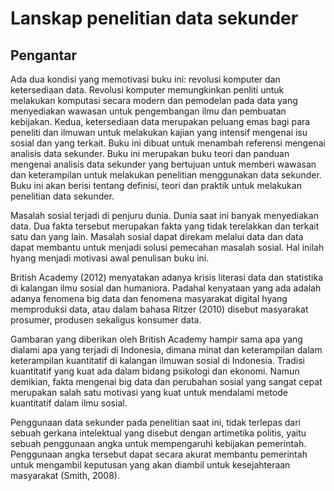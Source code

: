 # Lanskap penelitian data sekunder 


## Pengantar

Ada dua kondisi yang memotivasi buku ini: revolusi komputer dan ketersediaan data. Revolusi komputer memungkinkan penliti untuk melakukan komputasi secara modern dan pemodelan pada data yang menyediakan wawasan untuk pengembangan ilmu dan pembuatan kebijakan. Kedua, ketersediaan data merupakan peluang emas bagi para peneliti dan ilmuwan untuk melakukan kajian yang intensif mengenai isu sosial dan yang terkait. Buku ini dibuat untuk menambah referensi mengenai analisis data sekunder. Buku ini merupakan buku teori dan panduan mengenai analisis data sekunder yang bertujuan untuk memberi wawasan dan keterampilan untuk melakukan penelitian menggunakan data sekunder. Buku ini akan berisi tentang definisi, teori dan praktik untuk melakukan penelitian data sekunder. 

Masalah sosial terjadi di penjuru dunia. Dunia saat ini banyak menyediakan data. Dua fakta tersebut merupakan fakta yang tidak terelakkan dan terkait satu dan yang lain. Masalah sosial dapat direkam melalui data dan data dapat membantu untuk menjadi solusi pemecahan masalah sosial. Hal inilah hyang menjadi motivasi awal penulisan buku ini. 

British Academy (2012) menyatakan adanya krisis literasi data dan statistika di kalangan ilmu sosial dan humaniora. Padahal kenyataan yang ada adalah adanya fenomena big data dan fenomena masyarakat digital hyang memproduksi data, atau dalam bahasa Ritzer (2010) disebut masyarakat prosumer, produsen sekaligus konsumer data. 

Gambaran yang diberikan oleh British Academy hampir sama apa yang dialami apa yang terjadi di Indonesia, dimana minat dan keterampilan dalam keterampilan kuantitatif di kalangan ilmuwan sosial di Indonesia. Tradisi kuantitatif yang kuat ada dalam bidang psikologi dan ekonomi. Namun demikian, fakta mengenai big data dan perubahan sosial yang sangat cepat merupakan salah satu motivasi yang kuat untuk mendalami metode kuantitatif dalam ilmu sosial. 

Penggunaan data sekunder pada penelitian saat ini, tidak terlepas dari sebuah gerkana intelektual yang disebut dengan artimetika politis, yaitu sebuah penggunaan angka untuk mempengaruhi kebijakan pemerintah. Penggunaan angka tersebut dapat secara akurat membantu pemerintah untuk mengambil keputusan yang akan diambil untuk kesejahteraan masyarakat (Smith, 2008). 
